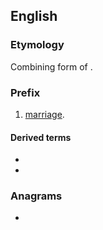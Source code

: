 {{also|gamo|gāmo|-gamo}}
==English==

===Etymology===
Combining form of {{etyl|grc|en}} {{m|grc|γάμος}}.

===Prefix===
{{head|en|prefix}}

# [[marriage]].

====Derived terms====
* {{l|en|gamomania}}
* {{l|en|gamophyte}}

===Anagrams===
* {{anagrams|en|AMOG|GOMA|goam|ogam}}
